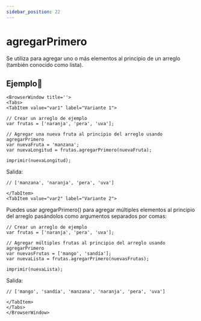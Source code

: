 ```yaml
---
sidebar_position: 22
---
```



# agregarPrimero
Se utiliza para agregar uno o más elementos al principio de un arreglo (también conocido como lista).

## Ejemplo📝

```mdx-code-block
<BrowserWindow title=''>
<Tabs>
<TabItem value="var1" label="Variante 1">
```

```dummy
// Crear un arreglo de ejemplo
var frutas = ['naranja', 'pera', 'uva'];

// Agregar una nueva fruta al principio del arreglo usando agregarPrimero
var nuevaFruta = 'manzana';
var nuevaLongitud = frutas.agregarPrimero(nuevaFruta);

imprimir(nuevaLongitud);
```
Salida:

```dummy
// ['manzana', 'naranja', 'pera', 'uva']
```

```mdx-code-block
</TabItem>
<TabItem value="var2" label="Variante 2">
```
Puedes usar agregarPrimero() para agregar múltiples elementos al principio del arreglo pasándolos como argumentos separados por comas:
```dummy
// Crear un arreglo de ejemplo
var frutas = ['naranja', 'pera', 'uva'];

// Agregar múltiples frutas al principio del arreglo usando agregarPrimero
var nuevasFrutas = ['mango', 'sandía'];
var nuevaLista = frutas.agregarPrimero(nuevasFrutas);

imprimir(nuevaLista);
```
Salida:
```dummy
// ['mango', 'sandía', 'manzana', 'naranja', 'pera', 'uva']
```

```mdx-code-block
</TabItem>
</Tabs>
</BrowserWindow>
```